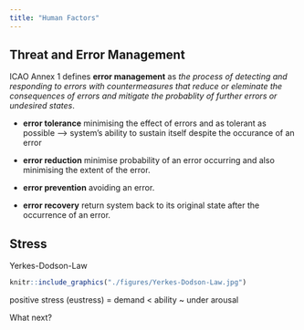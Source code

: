 ```yaml
---
title: "Human Factors"
---
```


## Threat and Error Management

ICAO Annex 1 defines **error management** as *the process of detecting and responding to errors with countermeasures that reduce or eleminate the consequences of errors and mitigate the probablity of further errors or undesired states*.

* **error tolerance** minimising the effect of errors and as tolerant as possible --> system's ability to sustain itself despite the occurance of an error

* **error reduction** minimise probability of an error occurring and also minimising the extent of the error.

* **error prevention** avoiding an error.

* **error recovery** return system back to its original state after the occurrence of an error.


## Stress

Yerkes-Dodson-Law

```r
knitr::include_graphics("./figures/Yerkes-Dodson-Law.jpg")
```



positive stress (eustress) = demand < ability  ~ under arousal

What next?

